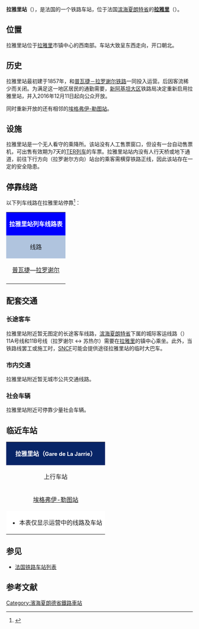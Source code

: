 {{不是|雅里站}}
{{Infobox station
| name          ={{SNCF logo}}拉雅里站<br>{{lang|fr|Gare de La Jarrie}} 
| type          = [[法国铁路|法国铁路]]
| image = File:FR_17_La_Jarrie_-_Gare_-_Quais.jpg
|image_caption = 2016年12月
| address       = {{FRA}}[[滨海夏朗德省|滨海夏朗特省]][[拉雅里|拉雅里]]
| latd          = 46
| latm          = 07
| lats          = 14
| latNS         = N
| longd         = 1
| longm         = 01
| longs         = 25
| longEW        = W
| operator = {{SNCF logo}}
| coordinates_display = yes
| iso_region    = FR
| line          = 
* [[普瓦捷－拉罗谢尔铁路|普瓦捷－拉罗谢尔铁路]] 
| structure           = 地面
| levels              = 
| platform      = 2
| tracks        = 2
| elevation = 36米
| opened        = 1857年9月7日
| rebuilt =2016年12月11日
| status = 使用中
| closed        = 
| passengers= 0
| pass_year= 2015年
| ADA                 = 
| station_type = 乘降所
| connections = （无）
| route_map =
| map_locator   = 
| note =
| services = TER
}}

'''拉雅里站'''（{{lang-fr|Gare de La Jarrie}}），是法国的一个铁路车站，位于法国[[滨海夏朗德省|滨海夏朗特省]]的'''[[拉雅里|拉雅里]]'''（{{lang-fr|Le Thou}}）。

==位置==

拉雅里站位于[[拉雅里|拉雅里]]市镇中心的西南部。车站大致呈东西走向，开口朝北。

==历史==

拉雅里站最初建于1857年，和[[普瓦捷－拉罗谢尔铁路|普瓦捷－拉罗谢尔铁路]]一同投入运营。后因客流稀少而关闭。为满足这一地区居民的通勤需要，[[新阿基坦大区|新阿基坦大区]]铁路局决定重新启用拉雅里站，并入2016年12月11日起向公众开放。

同时重新开放的还有相邻的[[埃格弗伊-勒图站|埃格弗伊-勒图站]]。

==设施==

拉雅里站是一个无人看守的乘降所。该站没有人工售票窗口，但设有一台自动售票机，可出售有效期为7天的[[法国大区列车|TER列车]]的车票。拉雅里站站内没有人行天桥或地下通道，前往下行方向（拉罗谢尔方向）站台的乘客需横穿铁路正线，因此该站存在一定的安全隐患。

== 停靠线路 ==

{{动态列表|最后更新时间：2016年12月26日。本章节内容仅供参考，不排除因施工或罢工而引发的临时性变更。欢迎修正和补充}}

以下列车线路在拉雅里站停靠<ref>{{Cite web|url=http://cdn.ter.sncf.com/medias/PDF/poitou_charentes/Poitiers-Niort-LaRochelle%20du%2011-12-2016%20au%2031-03-2017%20bis_tcm69-34953_tcm69-34843.pdf|title=Poitiers - Niort - La Rochelle|accessdate=2016-12-26|author=SNCF|date=|language=法语|publisher=TER Poitou-Charentes}}{{dead link|date=2017年12月 |bot=InternetArchiveBot |fix-attempted=yes }}</ref>：

{| class="wikitable mw-collapsible" 
|colspan="5" style="background:#0000FF" align="center" |{{SNCF logo}} <font color=#FFFFFF>'''拉雅里站列车线路表'''</font>
|-
!style="background:#B0C4DE"| 线路
!style="background:#B0C4DE"|车种
!style="background:#B0C4DE"|上一站
!style="background:#B0C4DE"|下一站
!style="background:#B0C4DE"|大致运行频率{{noteTag|name=noteA}}
|-
|[[普瓦捷站|普瓦捷]]—[[拉罗谢尔城站|拉罗谢尔]]
| rowspan="1" align="center"|'''[[法国大区列车|TER]]'''
|[[埃格弗伊-勒图站|埃格弗伊-勒图]]
|[[拉罗谢尔城站|拉罗谢尔]]
|每天9趟左右
|-
|colspan="5" style="background:#FFFFFF"|{{noteFoot|1=
{{noteTag|name=noteA|1=在本栏中，往返1次为"1趟"；除特别标明外，其数据仅工作日有效，周末及节假日列车数量可能会减少或停运}}
}}
|}

==配套交通==
===长途客车===

拉雅里站附近暂无图定的长途客车线路，[[滨海夏朗德省|滨海夏朗特省]]下属的城际客运线路（{{lang-fr|Les Mouettes}}）11A号线和11B号线（拉罗谢尔 ↔ 苏热尔）需要在[[拉雅里|拉雅里]]的镇中心乘坐。此外，当铁路线罢工或施工时，[[SNCF|SNCF]]可能会提供途径拉雅里站的临时大巴车。

===市内交通===

拉雅里站附近暂无城市公共交通线路。

===社会车辆===

拉雅里站附近可停靠少量社会车辆。

==临近车站==

{|class="wikitable mw-collapsible" style="margin: 0 auto; width:42em;"
|colspan="3"  style="background:#082567" align="center"|<font color=#FFFFFF>'''拉雅里站（<span style="font-size:11pt;">Gare de La Jarrie</span>）'''</font>
|-
!上行车站
!线路
!下行车站
|-
|align="center" |[[埃格弗伊-勒图站|埃格弗伊-勒图站]]
|align="center" |'''[[普瓦捷－拉罗谢尔铁路|普瓦捷－拉罗谢尔铁路]]'''
|align="center" |[[拉罗谢尔城站|拉罗谢尔城站]]
|-
|colspan="3" style="background:#FFFFFF"|
*本表仅显示运营中的线路及车站
|}

==参见==
* [[法国铁路车站列表|法国铁路车站列表]]

== 参考文献 ==
{{Reflist}}

[[Category:濱海夏朗德省鐵路車站|Category:濱海夏朗德省鐵路車站]]